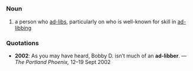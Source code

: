 =={{en}}==
===Noun===
# a person who [[ad-lib]]s, particularly on who is well-known for skill in [[ad-libbing]]

===Quotations===
*'''2002''': As you may have heard, Bobby D. isn’t much of an '''ad-libber'''. &mdash; ''The Portland Phoenix,'' 12&ndash;19 Sept 2002